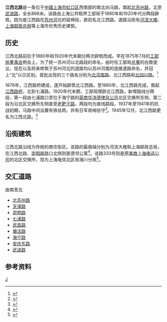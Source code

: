 {{Infobox China Road
|路牌类型=Shanghai
|中文道路名称=江西北路
|走向1=南
|走向2=北
|走向1(E)=S
|道路英文名=Jiangxi Rd.(N)
|走向2(E)=N
|图片=File:Kiangse Rd. Northern.JPG
|图片说明=
|道路属性=普通道路
|道路总长度=1.884
|车速限制=
|行车线数量=2
|所在地区={{CHN}}[[上海市|上海市]][[虹口区|虹口区]]
|起点=[[北苏州路|北苏州路]]
|终点=[[武进路|武进路]]
|道路命名日期=1945年12月
|命名缘由=[[江西中路|江西路]]在[[苏州河|苏州河]]北的延伸段
|道路旧名=北江西路
|道路动工日期=1876年
|通车日期=1880年
|路段主要建筑=[[上海邮政总局|上海邮政总局]]、[[河滨大楼|河滨大楼]]
|收费=
}}

'''江西北路'''是一条位于[[中華人民共和國|中國]][[上海市|上海市]][[虹口区|虹口区]]西南部的南北向马路，南起[[北苏州路|北苏州路]]，北至[[武进路|武进路]]，全长866米。该路由上海公共租界工部局于1880年和1920年代分两段辟筑。因为是江西路在[[苏州河|苏州河]]北的延伸段，故初名北江西路。道路沿街有[[河滨大楼|河滨大楼]]、[[上海邮政总局|上海邮政总局]]等上海市优秀历史建筑。

==历史==
江西北路前后于1880年和1920年代末期分两次辟筑而成。早在1875年7月的[[上海公共租界工部局|工部局]][[上海公共租界工部局董事会|董事会]]例会上，为了统一苏州河以北路段的命名，由时任工部局[[上海公共租界工部局总董|总董]]的白敦提议，现在以及将来修筑于苏州河北的道路均以苏州河南的连接道路命名，并冠上“北”以示区别。首批出现的三个路名分别为[[河南北路|北河南路]]、北江西路和[[四川北路|北四川路]]。<ref>{{cite book|author=上海市档案馆 |title=工部局董事会会议录 |chapter=第六册 |page=690 |year=2001 |publisher=上海古籍出版社 |location=上海市瑞金二路272号 |isbn=7532526240 }}</ref>

1876年，江西路桥建成，遂开始辟筑北江西路。至1880年，北江西路完成，南起[[江西路桥|江西路桥]]，北到七浦路。1920年代末期，工部局增辟北江西路，新增路线分两段，第一段由七浦路口至位于海宁路的[[英商华洋德律风公司|英商华洋德律风公司]]北区交换所东侧，第二段为沿北区交换所东侧直至[[老靶子路|老靶子路]]，两段均为直线路段。1937年至1941年的抗战初期，马路中间设置有铁丝网，并有日军岗哨驻守<ref>{{cite book|author=上海市虹口区人民政府 |title=《上海市虹口区地名志》 |publisher=百家出版社 |location=上海市绍兴路5号 |page=285 |isbn=7805760055 |date=1989年9月}}</ref>。1945年12月，北江西路更名为江西北路。<ref>{{cite web |url=http://www.shtong.gov.cn/newsite/node2/node2245/node70862/node70875/node70881/node70890/userobject1ai73534.html |language=zh |title=上海地名志>>附录>>二、命名更名文件摘编>>上海市政府布告　中华民国三十四年12月(布字第34号) |publisher=上海地方志办公室 |accessdate=2014-03-15 |deadurl=yes |archiveurl=https://web.archive.org/web/20140226065719/http://www.shtong.gov.cn/newsite/node2/node2245/node70862/node70875/node70881/node70890/userobject1ai73534.html |archivedate=2014-02-26 }}</ref>

==沿街建筑==
江西北路沿线为传统的商住街区。该路的最南端分别为河滨大楼和上海邮政总局，在江西北路、[[崇明路|崇明路]]路口北侧则是德邻公寓<ref>{{cite book|author=承载 |coauthors=张剑明、吴健熙 |title=《老上海百业指南——道路机构厂商住宅分布图》 |chapter=上册|pages=61 |publisher=上海社会科学院出版社 |location=上海市淮海中路622弄7号 |isbn=7806814272 |date=2004年5月}}</ref>。该路333号则是原[[美商上海电话公司|美商上海电话公司]]的北区交换所，现为上海电信北区局海川分局<ref>{{cite web |url=http://www.shtong.gov.cn/newsite/node2/node4/node2249/node4418/node20207/node21373/node62881/userobject1ai8914.html |language=zh |title=虹口区志>>第十二编交通·邮电>>第五章邮电>>第二节 电信 |publisher=上海地方志办公室 |accessdate=2014-03-15 |archive-date=2016-03-26 |archive-url=https://web.archive.org/web/20160326093005/http://www.shtong.gov.cn/Newsite/node2/node4/node2249/node4418/node20207/node21373/node62881/userobject1ai8914.html |dead-url=no }}</ref>。

==交汇道路==
由南至北
*[[北苏州路|北苏州路]]
*[[天潼路|天潼路]]
*[[崇明路_(上海)|崇明路]]
*[[七浦路_(上海)|七浦路]]
*[[武昌路_(上海)|武昌路]]
*[[塘沽路|塘沽路]]
*[[海宁路_(上海)|海宁路]]
*[[安庆东路|安庆东路]]
*[[武进路|武进路]]

==参考资料==
{{注脚}}

[[分类:上海道路|J]]